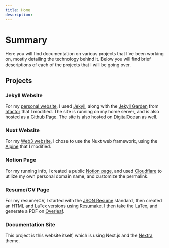 ```yaml
---
title: Home
description: 
---
```


# Summary
 
Here you will find documentation on various projects that I've been working on, mostly detailing the technology behind it. Below you will find brief descriptions of each of the projects that I will be going over.

<h2> Projects</h2>

### Jekyll Website 

For my [personal website](https://andykumeda.com), I used [Jekyll](https://jekyllrb.com), along with the [Jekyll Garden](https://github.com/Jekyll-Garden/jekyll-garden.github.io) from [hfactor](https://github.com/hfactor) that I modified. The site is running on my home server, and is also hosted as a [Github Page](https://andykumeda.github.io). The site is also hosted on [DigitalOcean](https://gh-fq64n.ondigitalocean.app/) as well.

### Nuxt Website 

For my [Web3 website](https://andyk.xyz), I chose to use the Nuxt web framework, using the [Alpine](https://alpine.nuxt.space) that I modified. 

### Notion Page

For my running info, I created a public [Notion page](https://andyk.run), and used [Cloudflare](https://flat-tooth-1fb7.andyk.workers.dev/) to utilize my own personal domain name, and customize the permalink. 

### Resume/CV Page

For my resume/CV, I started with the [JSON Resume](https://jsonresume.org) standard, then created an HTML and LaTex versions using [Resumake](https://resumake.io). I then take the LaTex, and generate a PDF on [Overleaf](https://overleaf.com). 

### Documentation Site

This project is this website itself, which is using Next.js and the [Nextra](https://nextra.site) theme. 

